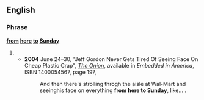 ==English==
===Phrase===
'''[[from]] [[here]] [[to]] [[Sunday]]'''
#{{rfdef}}
#*'''2004''' June 24–30, "Jeff Gordon Never Gets Tired Of<!--sic capital O--> Seeing Face On<!--sic capital O--> Cheap Plastic Crap", ''[[w:The Onion|The Onion]]'', available in ''Embedded in America'', ISBN 1400054567, page 197,
#*:And then there's strolling throgh the aisle at Wal-Mart and seeinghis face on everything '''from here to Sunday''', like...&nbsp;.
